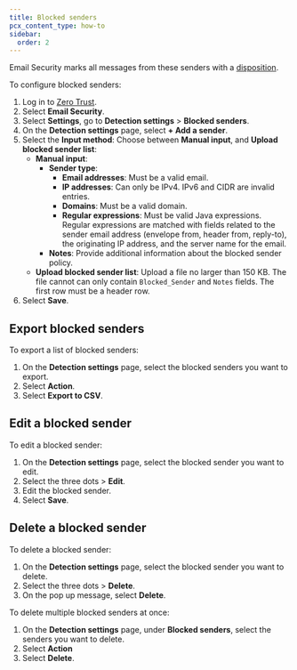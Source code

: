 ```yaml
---
title: Blocked senders
pcx_content_type: how-to
sidebar:
  order: 2
---
```


Email Security marks all messages from these senders with a [disposition](/cloudflare-one/email-security/reference/dispositions-and-attributes/).

To configure blocked senders:

1. Log in to [Zero Trust](https://one.dash.cloudflare.com/).
2. Select **Email Security**.
3. Select **Settings**, go to **Detection settings** > **Blocked senders**.
4. On the **Detection settings** page, select **+ Add a sender**.
5. Select the **Input method**: Choose between **Manual input**, and **Upload blocked sender list**:
     - **Manual input**:
        - **Sender type**:
             - **Email addresses**: Must be a valid email.
             - **IP addresses**: Can only be IPv4. IPv6 and CIDR are invalid entries.
             - **Domains**: Must be a valid domain.
             - **Regular expressions**: Must be valid Java expressions. Regular expressions are matched with fields related to the sender email address (envelope from, header from, reply-to), the originating IP address, and the server name for the email.
         - **Notes**: Provide additional information about the blocked sender policy.
   - **Upload blocked sender list**: Upload a file no larger than 150 KB. The file cannot can only contain `Blocked_Sender` and `Notes` fields. The first row must be a header row.
6. Select **Save**.
   
## Export blocked senders

To export a list of blocked senders:

1. On the **Detection settings** page, select the blocked senders you want to export.
2. Select **Action**.
3. Select **Export to CSV**.

## Edit a blocked sender

To edit a blocked sender:

1. On the **Detection settings** page, select the blocked sender you want to edit.
2. Select the three dots > **Edit**.
3. Edit the blocked sender.
4. Select **Save**.

## Delete a blocked sender

To delete a blocked sender:

1. On the **Detection settings** page, select the blocked sender you want to delete.
2. Select the three dots > **Delete**.
3. On the pop up message, select **Delete**.

To delete multiple blocked senders at once:

1. On the **Detection settings** page, under **Blocked senders**, select the senders you want to delete.
2. Select **Action**
3. Select **Delete**.